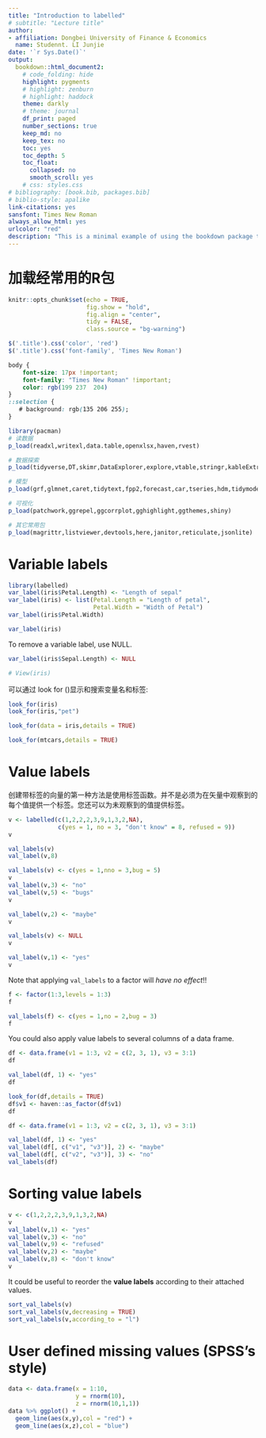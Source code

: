 ```yaml
--- 
title: "Introduction to labelled"
# subtitle: "Lecture title"
author:
- affiliation: Dongbei University of Finance & Economics
  name: Studennt. LI Junjie
date: '`r Sys.Date()`'
output:
  bookdown::html_document2:
    # code_folding: hide
    highlight: pygments
    # highlight: zenburn
    # highlight: haddock
    theme: darkly
    # theme: journal
    df_print: paged	
    number_sections: true
    keep_md: no
    keep_tex: no
    toc: yes
    toc_depth: 5
    toc_float:
      collapsed: no
      smooth_scroll: yes
    # css: styles.css
# bibliography: [book.bib, packages.bib]
# biblio-style: apalike
link-citations: yes
sansfont: Times New Roman
always_allow_html: yes
urlcolor: "red"
description: "This is a minimal example of using the bookdown package to write a book. The output format for this example is bookdown::gitbook."
---
```


# 加载经常用的R包


```r
knitr::opts_chunk$set(echo = TRUE,
                      fig.show = "hold",
                      fig.align = "center",
                      tidy = FALSE,
                      class.source = "bg-warning")
```

```js
$('.title').css('color', 'red')
$('.title').css('font-family', 'Times New Roman')
```

```css
body {
    font-size: 17px !important;
    font-family: "Times New Roman" !important;
    color: rgb(199 237	204)
}
::selection {
   # background: rgb(135 206 255);
}
```

```r
library(pacman)
# 读数据
p_load(readxl,writexl,data.table,openxlsx,haven,rvest)
```

```r
# 数据探索
p_load(tidyverse,DT,skimr,DataExplorer,explore,vtable,stringr,kableExtra,lubridate)
```

```r
# 模型
p_load(grf,glmnet,caret,tidytext,fpp2,forecast,car,tseries,hdm,tidymodels,broom)
```

```r
# 可视化
p_load(patchwork,ggrepel,ggcorrplot,gghighlight,ggthemes,shiny)
```

```r
# 其它常用包
p_load(magrittr,listviewer,devtools,here,janitor,reticulate,jsonlite)
```

# Variable labels

```r
library(labelled)
var_label(iris$Petal.Length) <- "Length of sepal"
var_label(iris) <- list(Petal.Length = "Length of petal",
                        Petal.Width = "Width of Petal")
var_label(iris$Petal.Width)
```

```r
var_label(iris)
```

To remove a variable label, use NULL.

```r
var_label(iris$Sepal.Length) <- NULL
```

```r
# View(iris)
```

可以通过 look for ()显示和搜索变量名和标签:

```r
look_for(iris)
look_for(iris,"pet")
```

```r
look_for(data = iris,details = TRUE)
```

```r
look_for(mtcars,details = TRUE)
```

# Value labels

创建带标签的向量的第一种方法是使用标签函数。并不是必须为在矢量中观察到的每个值提供一个标签。您还可以为未观察到的值提供标签。

```r
v <- labelled(c(1,2,2,2,3,9,1,3,2,NA), 
              c(yes = 1, no = 3, "don't know" = 8, refused = 9))
v
```

```r
val_labels(v)
val_label(v,8)
```

```r
val_labels(v) <- c(yes = 1,nno = 3,bug = 5)
v
val_label(v,3) <- "no"
val_label(v,5) <- "bugs"
v
```

```r
val_label(v,2) <- "maybe"
v
```

```r
val_labels(v) <- NULL
v
```

```r
val_label(v,1) <- "yes"
v
```

Note that applying `val_labels` to a factor will *have no effect*!!

```r
f <- factor(1:3,levels = 1:3)
f

val_labels(f) <- c(yes = 1,no = 2,bug = 3)
f
```

You could also apply value labels to several columns of a data frame.

```r
df <- data.frame(v1 = 1:3, v2 = c(2, 3, 1), v3 = 3:1)
df
```

```r
val_label(df, 1) <- "yes"
df
```

```r
look_for(df,details = TRUE)
df$v1 <- haven::as_factor(df$v1)
df
```

```r
df <- data.frame(v1 = 1:3, v2 = c(2, 3, 1), v3 = 3:1)

val_label(df, 1) <- "yes"
val_label(df[, c("v1", "v3")], 2) <- "maybe"
val_label(df[, c("v2", "v3")], 3) <- "no"
val_labels(df)
```

# Sorting value labels

```r
v <- c(1,2,2,2,3,9,1,3,2,NA)
v
val_label(v,1) <- "yes"
val_label(v,3) <- "no"
val_label(v,9) <- "refused"
val_label(v,2) <- "maybe"
val_label(v,8) <- "don't know"
v
```
It could be useful to reorder the **value labels** according to their attached values.

```r
sort_val_labels(v)
sort_val_labels(v,decreasing = TRUE)
sort_val_labels(v,according_to = "l")
```

# User defined missing values (SPSS’s style)

```r
data <- data.frame(x = 1:10,
                   y = rnorm(10),
                   z = rnorm(10,1,1))
data %>% ggplot() +
  geom_line(aes(x,y),col = "red") +
  geom_line(aes(x,z),col = "blue")
```

